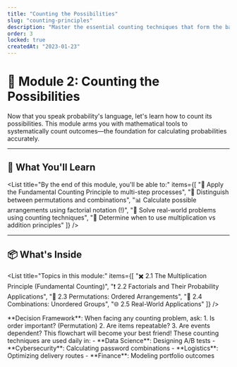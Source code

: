```yaml
---
title: "Counting the Possibilities"
slug: "counting-principles"
description: "Master the essential counting techniques that form the backbone of probability calculations."
order: 3
locked: true
createdAt: "2023-01-23"
---
```


# 🔢 Module 2: Counting the Possibilities

Now that you speak probability's language, let's learn how to <Bold>count its possibilities</Bold>. This module arms you with mathematical tools to systematically count outcomes—the foundation for calculating probabilities accurately.

---

## 🧠 What You'll Learn

<List
  title="By the end of this module, you'll be able to:"
  items={[
    "🧮 Apply the Fundamental Counting Principle to multi-step processes",
    "🔄 Distinguish between permutations and combinations",
    "📊 Calculate possible arrangements using factorial notation (!)",
    "👥 Solve real-world problems using counting techniques",
    "🚦 Determine when to use multiplication vs addition principles"
  ]}
/>

---

## 📦 What's Inside

<List
  title="Topics in this module:"
  items={[
    "✖️ 2.1 The Multiplication Principle (Fundamental Counting)",
    "❗ 2.2 Factorials and Their Probability Applications",
    "🔀 2.3 Permutations: Ordered Arrangements",
    "🥪 2.4 Combinations: Unordered Groups",
    "🌐 2.5 Real-World Applications"
  ]}
/>

<Note type="pro-tip">
**Decision Framework**: When facing any counting problem, ask:
1. Is order important? (Permutation)
2. Are items repeatable? 
3. Are events dependent?
This flowchart will become your best friend!
</Note>

<Facts title="Professional Power Tools">
These counting techniques are used daily in:
- **Data Science**: Designing A/B tests
- **Cybersecurity**: Calculating password combinations
- **Logistics**: Optimizing delivery routes
- **Finance**: Modeling portfolio outcomes
</Facts>

